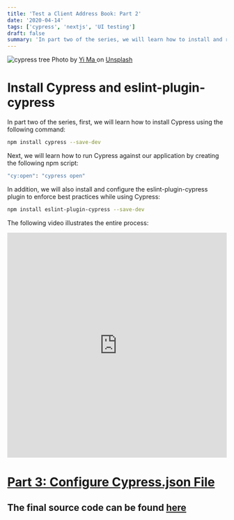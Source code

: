 ```yaml
---
title: 'Test a Client Address Book: Part 2'
date: '2020-04-14'
tags: ['cypress', 'nextjs', 'UI testing']
draft: false
summary: 'In part two of the series, we will learn how to install and run Cypress against our application...'
---
```


<div className="text-center">
  <Image alt="cypress tree" src="/static/images/cypress.jpg" width={600} height={434} />
  Photo by <a href="https://unsplash.com/@mattsouya?utm_source=unsplash&utm_medium=referral&utm_content=creditCopyText">
    Yi Ma
  </a> on <a href="https://unsplash.com/s/photos/cypress?utm_source=unsplash&utm_medium=referral&utm_content=creditCopyText">Unsplash</a>
</div>

# Install Cypress and eslint-plugin-cypress

In part two of the series, first, we will learn how to install Cypress using the following command:

```bash
npm install cypress --save-dev
```

Next, we will learn how to run Cypress against our application by creating the following npm script:

```bash
"cy:open": "cypress open"
```

In addition, we will also install and configure the eslint-plugin-cypress plugin to enforce best practices while using Cypress:

```bash
npm install eslint-plugin-cypress --save-dev
```

The following video illustrates the entire process:

<div style={{ marginBottom: '2em' }}>
  <iframe
    width="100%"
    height="515"
    src="https://www.youtube.com/embed/dkekN7rKF1Y"
    title="YouTube video player"
    frameBorder="0"
    allow="accelerometer; autoplay; clipboard-write; encrypted-media; gyroscope; picture-in-picture"
    allowFullScreen
  ></iframe>
</div>

<h1 style={{ marginTop: '2em' }}>
  <a href="/blog/cypress-testing/test-a-nextjs-app-part-3">Part 3: Configure Cypress.json File</a>
</h1>

## The final source code can be found [here](https://github.com/Scrump31/Client-Manager/tree/cypress)
